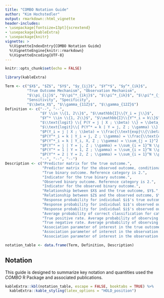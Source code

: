 ```yaml
---
title: "COMBO Notation Guide"
author: "Kim Hochstedler"
output: rmarkdown::html_vignette
header-includes:
- \usepackage[fontsize=13pt]{scrextend}
- \usepackage{kableExtra}
- \usepackage{knitr}
vignette: >
  %\VignetteIndexEntry{COMBO Notation Guide}
  %\VignetteEngine{knitr::rmarkdown}
  %\VignetteEncoding{UTF-8}
---
```



```r
knitr::opts_chunk$set(echo = FALSE)

library(kableExtra)
```

```r
Term <- c("$X$", "$Z$", "$Y$", "$y_{ij}$", "$Y^*$", "$y^*_{ik}$",
          "True Outcome Mechanism", "Observation Mechanism",
          "$\\pi_{ij}$", "$\\pi^*_{ikj}$", "$\\pi^*_{ik}$", "$\\pi^*_{jj}$",
          "Sensitivity", "Specificity",
          "$\\beta_X$", "$\\gamma_{11Z}$", "$\\gamma_{12Z}$")
Definition <- c("--", "--",
                "$Y \\in \\{1, 2\\}$", "$\\mathbb{I}\\{Y_i = j\\}$",
                "$Y^* \\in \\{1, 2\\}$", "$\\mathbb{I}\\{Y^*_i = k\\}$",
                "$\\text{logit} \\{ P(Y = j | X ; \\beta) \\} = \\beta_{j0} + \\beta_{jX} X$",
                "$\\text{logit}\\{ P(Y^* = k | Y = j, Z ; \\gamma) \\} = \\gamma_{kj0} + \\gamma_{kjZ} Z$",
                "$P(Y_i = j | X ; \\beta) = \\frac{\\text{exp}\\{\\beta_{j0} + \\beta_{jX} X_i\\}}{1 + \\text{exp}\\{\\beta_{j0} + \\beta_{jX} X_i\\}}$",
                "$P(Y^*_i = k | Y_i = j, Z ; \\gamma) = \\frac{\\text{exp}\\{\\gamma_{kj0} + \\gamma_{kjZ} Z_i\\}}{1 + \\text{exp}\\{\\gamma_{kj0} + \\gamma_{kjZ} Z_i\\}}$",
                "$P(Y^*_i = k | Y_i, X, Z ; \\gamma) = \\sum_{j = 1}^2 \\pi^*_{ikj} \\pi_{ij}$",
                "$P(Y^* = j | Y = j, Z ; \\gamma) = \\sum_{i = 1}^N \\pi^*_{ijj}$",
                "$P(Y^* = 1 | Y = 1, Z ; \\gamma) = \\sum_{i = 1}^N \\pi^*_{i11}$",
                "$P(Y^* = 2 | Y = 2, Z ; \\gamma) = \\sum_{i = 1}^N \\pi^*_{i22}$",
                "--", "--", "--")
Description <- c("Predictor matrix for the true outcome.",
                 "Predictor matrix for the observed outcome, conditional on the true outcome.",
                 "True binary outcome. Reference category is 2.",
                 "Indicator for the true binary outcome.",
                 "Observed binary outcome. Reference category is 2.",
                 "Indicator for the observed binary outcome.",
                 "Relationship between $X$ and the true outcome, $Y$.",
                 "Relationship between $Z$ and the observed outcome, $Y^*$, given the true outcome $Y$.",
                 "Response probability for individual $i$'s true outcome category.",
                 "Response probability for individual $i$'s observed outcome category, conditional on the true outcome.",
                 "Response probability for individual $i$'s observed outcome cateogry.",
                 "Average probability of correct classification for category $j$.",
                 "True positive rate. Average probability of observing outcome $k = 1$, given the true outcome $j = 1$.",
                 "True negative rate. Average probability of observing outcome $k = 2$, given the true outcome $j = 2$.",
                 "Association parameter of interest in the true outcome mechanism.",
                 "Association parameter of interest in the observation mechanism, given $j=1$.",
                 "Association parameter of interest in the observation mechanism, given $j=2$.")

notation_table <- data.frame(Term, Definition, Description)
```

## Notation
This guide is designed to summarize key notation and quantities used the *COMBO* R Package and associated publications.

```r
kableExtra::kbl(notation_table, escape = FALSE, booktabs = TRUE) %>%
  kableExtra::kable_styling(latex_options = "HOLD_position")
```
